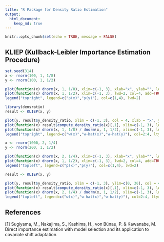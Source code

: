 ```yaml
---
title: "R Package for Density Ratio Estimation"
output: 
  html_document:
    keep_md: true
---
```


```r
knitr::opts_chunk$set(echo = TRUE, message = FALSE)
```

## KLIEP (Kullback-Leibler Importance Estimation Procedure)

```r
set.seed(314)
x <- rnorm(100, 1, 1/8)
y <- rnorm(100, 1, 1/2)

plot(function(x) dnorm(x, 1, 1/8), xlim=c(-1, 3), xlab="x", ylab="", lwd=2)
plot(function(x) dnorm(x, 1, 1/2), xlim=c(-1, 3), lwd=2, col=4, add=TRUE)
legend("topright", legend=c("p(x)","p(y)"), col=c(1,4), lwd=2)
```

```r
library(densratio)
result <- KLIEP(x, y)
```

```r
plot(y, result$y_density_ratio, xlim = c(-1, 3), col = 4, xlab = "x", ylab = "")
plot(function(x) result$compute_density_ratio(x)[,1], xlim=c(-1, 3), lwd=2, col=3, add=TRUE)
plot(function(x) dnorm(x, 1, 1/8) / dnorm(x, 1, 1/2), xlim=c(-1, 3), lwd=2, col=2, add=TRUE)
legend("topright", legend=c("w(x)","w-hat(x)","w-hat(y)"), col=2:4, lty=c(1,1,NA), lwd=2, pch=c(NA,NA,1))
```

```r
x <- rnorm(1000, 2, 1/4)
y <- rnorm(200, 1, 1/2)

plot(function(x) dnorm(x, 2, 1/4), xlim=c(-1, 3), xlab="x", ylab="", lwd=2)
plot(function(x) dnorm(x, 1, 1/2), xlim=c(-1, 3), lwd=2, col=4, add=TRUE)
legend("topleft", legend=c("p(x)","p(y)"), col=c(1,4), lwd=2)
```

```r
result <- KLIEP(x, y)
```

```r
plot(y, result$y_density_ratio, xlim = c(-1, 3), ylim=c(0, 30), col = 4, xlab = "x", ylab = "")
plot(function(x) result$compute_density_ratio(x)[,1], xlim=c(-1, 3), lwd=2, col=3, add=TRUE)
plot(function(x) dnorm(x, 2, 1/4) / dnorm(x, 1, 1/2), xlim=c(-1, 3), lwd=2, col=2, add=TRUE)
legend("topleft", legend=c("w(x)","w-hat(x)","w-hat(y)"), col=2:4, lty=c(1,1,NA), lwd=2, pch=c(NA,NA,1))
```

## References

[1] Sugiyama, M., Nakajima, S., Kashima, H., von Bünau, P. & Kawanabe, M. 
Direct importance estimation with model selection and its application to covariate shift adaptation. 

